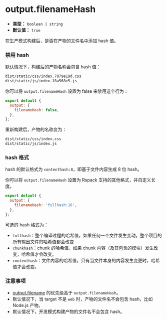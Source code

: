 # output.filenameHash

- **类型：** `boolean | string`
- **默认值：** `true`

在生产模式构建后，是否在产物的文件名中添加 hash 值。

### 禁用 hash

默认情况下，构建后的产物名称会包含 hash 值：

```bash
dist/static/css/index.7879e19d.css
dist/static/js/index.18a568e5.js
```

你可以将 `output.filenameHash` 设置为 false 来禁用这个行为：

```js
export default {
  output: {
    filenameHash: false,
  },
};
```

重新构建后，产物的名称变为：

```bash
dist/static/css/index.css
dist/static/js/index.js
```

### hash 格式

hash 的默认格式为 `contenthash:8`，即基于文件内容生成 8 位 hash。

你可以将 `output.filenameHash` 设置为 Rspack 支持的其他格式，并自定义长度。

```js
export default {
  output: {
    filenameHash: 'fullhash:16',
  },
};
```

可选的 hash 格式为：

- `fullhash`：整个编译过程的哈希值，如果任何一个文件发生变动，整个项目的所有输出文件的哈希值都会改变
- `chunkhash`：chunk 的哈希值，如果 chunk 内容（及其包含的模块）发生改变，哈希值才会改变。
- `contenthash`：文件内容的哈希值，只有当文件本身的内容发生变更时，哈希值才会改变。

### 注意事项

- [output.filename](/config/output/filename) 的优先级高于 `output.filenameHash`。
- 默认情况下，当 target 不是 `web` 时，产物的文件名不会包含 hash，比如 Node.js 产物。
- 默认情况下，开发模式构建产物的文件名不会包含 hash。
